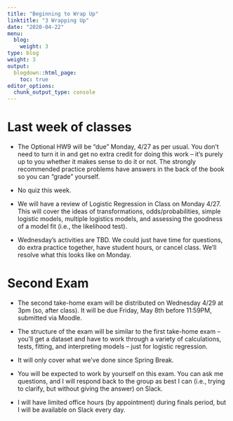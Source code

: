 ```yaml
---
title: "Beginning to Wrap Up"
linktitle: "3 Wrapping Up"
date: "2020-04-22"
menu:
  blog:
    weight: 3
type: blog
weight: 3
output:
  blogdown::html_page:
    toc: true
editor_options: 
  chunk_output_type: console
---
```


# Last week of classes

- The Optional HW9 will be "due" Monday, 4/27 as per usual. You don't need to turn it in and get no extra credit for doing this work -- it's purely up to you whether it makes sense to do it or not.  The strongly recommended practice problems have answers in the back of the book so you can "grade" yourself.

- No quiz this week.

- We will have a review of Logistic Regression in Class on Monday 4/27. This will cover the ideas of transformations, odds/probabilities, simple logistic models, multiple logistics models, and assessing the goodness of a model fit (i.e., the likelihood test). 

- Wednesday's activities are TBD. We could just have time for questions, do extra practice together, have student hours, or cancel class. We'll resolve what this looks like on Monday.

# Second Exam

- The second take-home exam will be distributed on Wednesday 4/29 at 3pm (so, after class). It will be due Friday, May 8th before 11:59PM, submitted via Moodle.

- The structure of the exam will be similar to the first take-home exam -- you'll get a dataset and have to work through a variety of calculations, tests, fitting, and interpreting models -- just for logistic regression.

- It will only cover what we've done since Spring Break.

- You will be expected to work by yourself on this exam. You can ask me questions, and I will respond back to the group as best I can (i.e., trying to clarify, but without giving the answer) on Slack.

- I will have limited office hours (by appointment) during finals period, but I will be available on Slack every day.